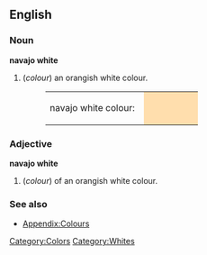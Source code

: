 ==English==

===Noun===
'''navajo white'''
#(''colour'') an orangish white colour.
#:<table><tr><td>navajo white colour: &nbsp;</td><td bgcolor="#FFDEAD" width="80">&nbsp; </td></tr></table>

===Adjective===
'''navajo white'''
#(''colour'') of an orangish white colour.

===See also===
*[[Wiktionary_Appendix:Colours|Appendix:Colours]]

[[Category:Colors]]
[[Category:Whites]]